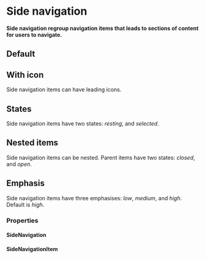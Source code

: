# Side navigation

**Side navigation regroup navigation items that leads to sections of content for users to navigate.**

## Default

<DemoBlock2 demo="default" engine={props.engine} />

## With icon

Side navigation items can have leading icons.

<DemoBlock2 demo="with-icons" engine={props.engine} />

## States

Side navigation items have two states: _resting_, and _selected_.

<DemoBlock2 demo="states" engine={props.engine} />

## Nested items

Side navigation items can be nested. Parent items have two states: _closed_, and _open_.

<DemoBlock2 demo="nested" engine={props.engine} />

## Emphasis

Side navigation items have three emphasises: _low_, _medium_, and _high_. Default is _high_.

<DemoBlock2 demo="emphasis" engine={props.engine} />

### Properties

#### SideNavigation

<PropTable component="SideNavigation" />

#### SideNavigationItem

<PropTable component="SideNavigationItem" />
